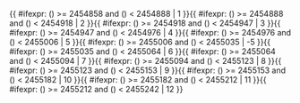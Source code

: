 <includeonly>{{ #ifexpr: ({{{1}}}) >= 2454858 and ({{{1}}}) < 2454888 | 1 }}{{ #ifexpr: ({{{1}}}) >= 2454888 and ({{{1}}}) < 2454918 | 2 }}{{ #ifexpr: ({{{1}}}) >= 2454918 and ({{{1}}}) < 2454947 | 3 }}{{ #ifexpr: ({{{1}}}) >= 2454947 and ({{{1}}}) < 2454976 | 4 }}{{ #ifexpr: ({{{1}}}) >= 2454976 and ({{{1}}}) < 2455006 | 5 }}{{ #ifexpr: ({{{1}}}) >= 2455006 and ({{{1}}}) < 2455035 | -5 }}{{ #ifexpr: ({{{1}}}) >= 2455035 and ({{{1}}}) < 2455064 | 6 }}{{ #ifexpr: ({{{1}}}) >= 2455064 and ({{{1}}}) < 2455094 | 7 }}{{ #ifexpr: ({{{1}}}) >= 2455094 and ({{{1}}}) < 2455123 | 8 }}{{ #ifexpr: ({{{1}}}) >= 2455123 and ({{{1}}}) < 2455153 | 9 }}{{ #ifexpr: ({{{1}}}) >= 2455153 and ({{{1}}}) < 2455182 | 10 }}{{ #ifexpr: ({{{1}}}) >= 2455182 and ({{{1}}}) < 2455212 | 11 }}{{ #ifexpr: ({{{1}}}) >= 2455212 and ({{{1}}}) < 2455242 | 12 }}</includeonly><noinclude>{{Chinese calendar/doc}}

[[Category:農曆模板|{{PAGENAME}}]]

</noinclude>